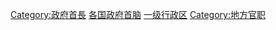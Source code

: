 [[Category:政府首長|Category:政府首長]]
[[Category:各国政府首脑|]]
[[Category:一级行政区|]]
[[Category:地方官职|Category:地方官职]]